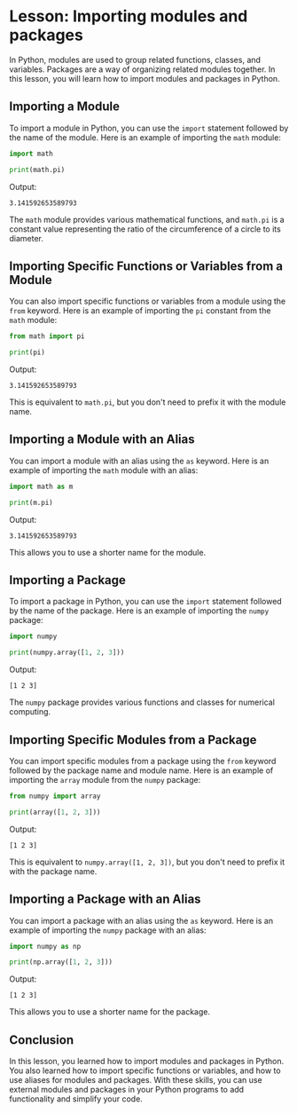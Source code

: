# Lesson: Importing modules and packages

In Python, modules are used to group related functions, classes, and variables. Packages are a way of organizing related modules together. In this lesson, you will learn how to import modules and packages in Python.

## Importing a Module

To import a module in Python, you can use the `import` statement followed by the name of the module. Here is an example of importing the `math` module:

```python
import math

print(math.pi)
```

Output:

```
3.141592653589793
```

The `math` module provides various mathematical functions, and `math.pi` is a constant value representing the ratio of the circumference of a circle to its diameter.

## Importing Specific Functions or Variables from a Module

You can also import specific functions or variables from a module using the `from` keyword. Here is an example of importing the `pi` constant from the `math` module:

```python
from math import pi

print(pi)
```

Output:

```
3.141592653589793
```

This is equivalent to `math.pi`, but you don't need to prefix it with the module name.

## Importing a Module with an Alias

You can import a module with an alias using the `as` keyword. Here is an example of importing the `math` module with an alias:

```python
import math as m

print(m.pi)
```

Output:

```
3.141592653589793
```

This allows you to use a shorter name for the module.

## Importing a Package

To import a package in Python, you can use the `import` statement followed by the name of the package. Here is an example of importing the `numpy` package:

```python
import numpy

print(numpy.array([1, 2, 3]))
```

Output:

```
[1 2 3]
```

The `numpy` package provides various functions and classes for numerical computing.

## Importing Specific Modules from a Package

You can import specific modules from a package using the `from` keyword followed by the package name and module name. Here is an example of importing the `array` module from the `numpy` package:

```python
from numpy import array

print(array([1, 2, 3]))
```

Output:

```
[1 2 3]
```

This is equivalent to `numpy.array([1, 2, 3])`, but you don't need to prefix it with the package name.

## Importing a Package with an Alias

You can import a package with an alias using the `as` keyword. Here is an example of importing the `numpy` package with an alias:

```python
import numpy as np

print(np.array([1, 2, 3]))
```

Output:

```
[1 2 3]
```

This allows you to use a shorter name for the package.

## Conclusion

In this lesson, you learned how to import modules and packages in Python. You also learned how to import specific functions or variables, and how to use aliases for modules and packages. With these skills, you can use external modules and packages in your Python programs to add functionality and simplify your code.
